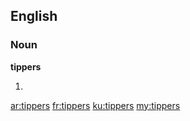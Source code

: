 ==English==

===Noun===
'''tippers'''

# {{plural of|tipper}}

[[ar:tippers]]
[[fr:tippers]]
[[ku:tippers]]
[[my:tippers]]